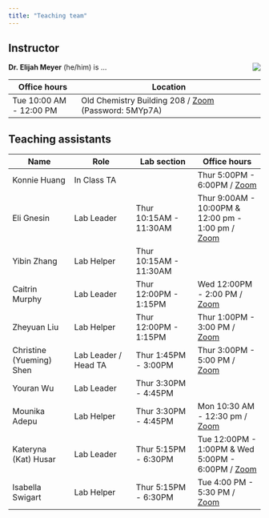 ```yaml
---
title: "Teaching team"
---
```


## Instructor

![](images/team/elijah.png){style="float:right;padding: 0 0 0 10px;" fig-alt="Headshot of Dr. Elijah Meyer"}

**Dr. Elijah Meyer** (he/him) is ...

| Office hours            | Location                                                                       |
|--------------------|----------------------------------------------------|
| Tue 10:00 AM - 12:00 PM | Old Chemistry Building 208 / [Zoom](https://bit.ly/3QZ8JAL) (Password: 5MYp7A) |

## Teaching assistants

| Name                     | Role                 | Lab section            | Office hours                                              |
|------------------|------------------|------------------|-------------------|
| Konnie Huang             | In Class TA          |                        | Thur 5:00PM - 6:00PM / [Zoom](link)                       |
| Eli Gnesin               | Lab Leader           | Thur 10:15AM - 11:30AM | Thur 9:00AM - 10:00PM & 12:00 pm - 1:00 pm / [Zoom](link) |
| Yibin Zhang              | Lab Helper           | Thur 10:15AM - 11:30AM |                                                           |
| Caitrin Murphy           | Lab Leader           | Thur 12:00PM - 1:15PM  | Wed 12:00PM - 2:00 PM / [Zoom](link)                      |
| Zheyuan Liu              | Lab Helper           | Thur 12:00PM - 1:15PM  | Thur 1:00PM - 3:00 PM / [Zoom](link)                      |
| Christine (Yueming) Shen | Lab Leader / Head TA | Thur 1:45PM - 3:00PM   | Thur 3:00PM - 5:00 PM / [Zoom](link)                      |
| Youran Wu                | Lab Leader           | Thur 3:30PM - 4:45PM   |                                                           |
| Mounika Adepu            | Lab Helper           | Thur 3:30PM - 4:45PM   | Mon 10:30 AM - 12:30 pm / [Zoom](link)                    |
| Kateryna (Kat) Husar     | Lab Leader           | Thur 5:15PM - 6:30PM   | Tue 12:00PM - 1:00PM & Wed 5:00PM - 6:00PM / [Zoom](link) |
| Isabella Swigart         | Lab Helper           | Thur 5:15PM - 6:30PM   | Tue 4:00 PM - 5:30 PM / [Zoom](link)                      |
